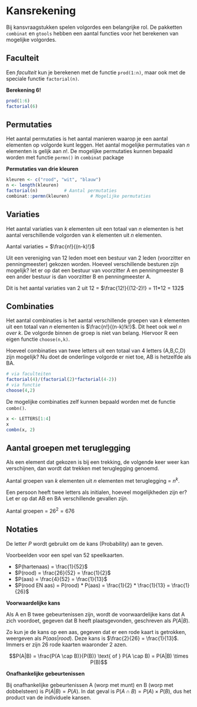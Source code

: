 # Kansrekening {#sec-kansrekening}

Bij kansvraagstukken spelen volgordes een belangrijke rol. De pakketten `combinat` en `gtools` hebben een aantal functies voor het berekenen van mogelijke volgordes.

## Faculteit {#sec-faculteit}

Een *faculteit* kun je berekenen met de functie `prod(1:n)`, maar ook met de speciale functie `factorial(n)`.

::: {#exm-faculteit}
**Berekening 6!**

```r
prod(1:6)
factorial(6)
```

:::

## Permutaties {#sec-permutaties}

Het aantal permutaties is het aantal manieren waarop je een aantal elementen op volgorde kunt leggen. Het aantal mogelijke permutaties van $n$ elementen is gelijk aan $n!$. De mogelijke permutaties kunnen bepaald worden met functie `permn()` in `combinat` package

::: {#exm-permutaties}
**Permutaties van drie kleuren**

```r
kleuren <- c("rood", "wit", "blauw")
n <- length(kleuren)
factorial(n)          # Aantal permutaties
combinat::permn(kleuren)        # Mogelijke permutaties
```

:::

## Variaties {#sec-variaties}

Het aantal variaties van $k$ elementen uit een totaal van $n$ elementen is het aantal verschillende volgorden van $k$ elementen uit $n$ elementen.

Aantal variaties = $\frac{n!}{(n-k)!}$

::: {#exm-variaties}
Uit een vereniging van 12 leden moet een bestuur van 2 leden (voorzitter en penningmeester) gekozen worden. Hoeveel verschillende besturen zijn mogelijk? let er op dat een bestuur van voorzitter A en penningmeester B een ander bestuur is dan voorzitter B en penningmeester A.

Dit is het aantal variaties van 2 uit 12 = $\frac{12!}{(12-2)!} = 11*12 = 132$
:::

## Combinaties {#sec-combinaties}

Het aantal combinaties is het aantal verschillende groepen van $k$ elementen uit een totaal van $n$ elementen is $\frac{n!}{(n-k)!k!}$. Dit heet ook wel *n over k*. De volgorde binnen de groep is niet van belang. Hiervoor R een eigen functie `choose(n,k)`.

::: {#exm-combinaties}
Hoeveel combinaties van twee letters uit een totaal van 4 letters (A,B,C,D) zijn mogelijk? Nu doet de onderlinge volgorde er niet toe, AB is hetzelfde als BA.

```r
# via faculteiten
factorial(4)/(factorial(2)*factorial(4-2))
# via functie
choose(4,2)
```

De mogelijke combinaties zelf kunnen bepaald worden met de functie `combn()`.

```r
x <- LETTERS[1:4]
x
combn(x, 2)
```

:::

## Aantal groepen met teruglegging {#sec-groepen}

Als een element dat gekozen is bij een trekking, de volgende keer weer kan verschijnen, dan wordt dat trekken met teruglegging genoemd.

Aantal groepen van $k$ elementen uit $n$ elementen met teruglegging = $n^k$.

::: {#exm-groepen}
Een persoon heeft twee letters als initialen, hoeveel mogelijkheden zijn er? Let er op dat AB en BA verschillende gevallen zijn.

Aantal groepen = $26^2 = 676$
:::

## Notaties {#sec-notaties}

De letter $P$ wordt gebruikt om de kans (Probability) aan te geven.

Voorbeelden voor een spel van 52 speelkaarten.

-   $P(hartenaas) = \frac{1}{52}$
-   $P(rood) = \frac{26}{52} = \frac{1}{2}$
-   $P(aas) = \frac{4}{52} = \frac{1}{13}$
-   $P(rood EN aas) = P(rood) * P(aas) = \frac{1}{2} * \frac{1}{13} = \frac{1}{26}$

**Voorwaardelijke kans**

Als A en B twee gebeurtenissen zijn, wordt de voorwaardelijke kans dat A zich voordoet, gegeven dat B heeft plaatsgevonden, geschreven als $P(A|B)$.

Zo kun je de kans op een aas, gegeven dat er een rode kaart is getrokken, weergeven als $P(aas|rood)$. Deze kans is $\frac{2}{26} = \frac{1}{13}$. Immers er zijn 26 rode kaarten waaronder 2 azen.

$$P(A|B) = \frac{P(A \cap B)}{P(B)} \text{ of } P(A \cap B) = P(A|B) \times P(B)$$

**Onafhankelijke gebeurtenissen**

Bij onafhankelijke gebeurtenissen A (worp met munt) en B (worp met dobbelsteen) is $P(A|B) = P(A)$. In dat geval is $P(A \cap B) = P(A) \times P(B)$, dus het product van de individuele kansen.
